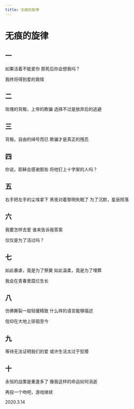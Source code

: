```yaml
---
title: 无痕的旋律
---
```


<div style={{ textAlign: "center" }}>

# 无痕的旋律

<div style={{ whiteSpace: "pre-line"}}>

## 一

如果活着不能爱你
那死后你会想我吗？

我终将得到爱的救赎

## 二

玫瑰的背叛，上帝的欺骗
选择不过是放弃后的逃避

## 三

背叛，自由的绰号而已
欺骗才是真正的残忍

## 四

你说，耶稣会感谢那些
将他钉上十字架的人吗？

## 五

右手把左手的尘埃拿下
黑夜对着黎明失眠了
为了沉默，星辰陨落

## 六

我要怎样去爱
谁来告诉我答案

仅仅是为了活过吗？

## 七

如此暴虐，竟是为了祭奠
如此温柔，竟是为了埋葬

我会在青春里腐烂生长

## 八

仿佛撕裂一般轻缓精致
什么样的语言能够描述

信仰在大地上徘徊至今

## 九

等待无法证明我们的爱
或许生活太过于狡猾

## 十

永恒的战栗是重逢多了
像我这样的命运如何消逝

再投一个吻吧，游戏继续

2020.3.14

</div>
</div>
